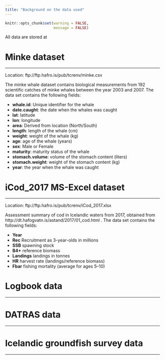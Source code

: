 ```yaml
---
title: "Background on the data used"
---
```


```r
knitr::opts_chunk$set(warning = FALSE,
                      message = FALSE)
```

All data are stored at 

# Minke dataset
___

Location: ftp://ftp.hafro.is/pub/tcrenv/minke.csv

The minke whale dataset contains biological measurements from 192 scientific catches of minke whales between the year 2003 and 2007. The data set contains the following fields:

* **whale.id**: Unique identifier for the whale
* **date.caught**: the date when the whales was caught
* **lat**: latitude
* **lon**: longitude
* **area**: Derived from location (North/South)
* **length**: length of the whale (cm)
* **weight**: weight of the whale (kg)
* **age**: age of the whale (years)
* **sex**: Male or Female
* **maturity**: maturity status of the whale
* **stomach.volume**: volume of the stomach content (liters)
* **stomach.weight**: weight of the stomach content (kg)
* **year**: the year when the whale was caught

# iCod_2017 MS-Excel dataset
___

Location: ftp://ftp.hafro.is/pub/tcrenv/iCod_2017.xlsx

Assessment summary of cod in Icelandic waters from 2017, obtained from http://dt.hafogvatn.is/astand/2017/01_cod.html . The data set contains the following fields:

* **Year** 
* **Rec** Recruitment as 3-year-olds in millions
* **SSB**  spawning stock
* **B4+**  reference biomass
* **Landings** landings in tonnes
* **HR** harvest rate (landings/reference biomass)
* **Fbar** fishing mortality (average for ages 5–10)


# Logbook data
___

# DATRAS data
___

# Icelandic groundfish survey data
___



